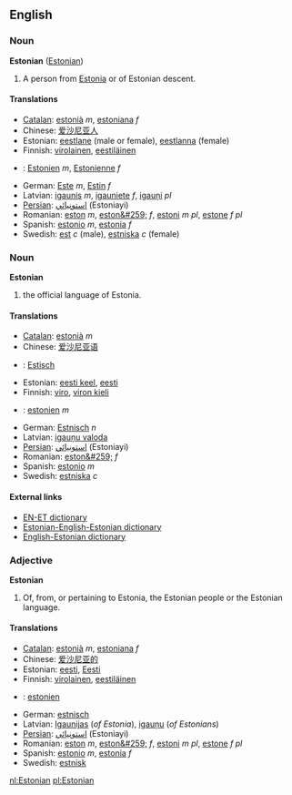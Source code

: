 ==English==
===Noun===
'''Estonian''' ([[Estonian]])

#A person from [[Estonia]] or of Estonian descent.

====Translations====

*[[Catalan]]: [[estonià]] ''m'', [[estoniana]] ''f''
*Chinese: [[爱沙尼亚人]]
*Estonian: [[eestlane]] (male or female), [[eestlanna]] (female)
*Finnish: [[virolainen]], [[eestiläinen]]
*{{fr}}: [[Estonien]] ''m'', [[Estonienne]] ''f''
*German: [[Este]] ''m'', [[Estin]] ''f''
*Latvian: [[igaunis]] ''m'', [[igauniete]] ''f'', [[igauņi]] ''pl''
*[[Persian]]: [[استونيائي]] (Estoniayi)
*Romanian: [[eston]] ''m'', [[eston&#259;]] ''f'', [[estoni]] ''m pl'', [[estone]] ''f pl''
*Spanish: [[estonio]] ''m'', [[estonia]] ''f''
*Swedish: [[est]] ''c'' (male), [[estniska]] ''c'' (female)

===Noun===
'''Estonian'''

#the official language of Estonia.

====Translations====

*[[Catalan]]: [[estonià]] ''m''
*Chinese: [[爱沙尼亚语]]
*{{nl}}: [[Estisch]]
*Estonian: [[eesti keel]], [[eesti]]
*Finnish: [[viro]], [[viron kieli]]
*{{fr}}: [[estonien]] ''m''
*German: [[Estnisch]] ''n''
*Latvian: [[igauņu valoda]]
*[[Persian]]: [[استونيائي]] (Estoniayi)
*Romanian: [[eston&#259;]] ''f''
*Spanish: [[estonio]] ''m''
*Swedish: [[estniska]] ''c''


==== External links====
{{Interwiktionary|code=et}}
* [http://enet.animato.ee/ EN-ET dictionary]
* [http://aare.pri.ee/dictionary.html?switch=en Estonian-English-Estonian dictionary]
* [http://www.ibs.ee/dict/ English-Estonian dictionary]


===Adjective===
'''Estonian'''

#Of, from, or pertaining to Estonia, the Estonian people or the Estonian language.

====Translations====
*[[Catalan]]: [[estonià]] ''m'', [[estoniana]] ''f''
*Chinese: [[爱沙尼亚的]]
*Estonian: [[eesti]], [[Eesti]]
*Finnish: [[virolainen]], [[eestiläinen]]
*{{fr}}: [[estonien]]
*German: [[estnisch]]
*Latvian: [[Igaunijas]] (''of Estonia''), [[igauņu]] (''of Estonians'')
*[[Persian]]: [[استونيائي]] (Estoniayi)
*Romanian: [[eston]] ''m'', [[eston&#259;]] ''f'', [[estoni]] ''m pl'', [[estone]] ''f pl''
*Spanish: [[estonio]] ''m'', [[estonia]] ''f''
*Swedish: [[estnisk]]

[[nl:Estonian]]
[[pl:Estonian]]